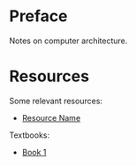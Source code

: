 # Preface {.unnumbered}

Notes on computer architecture.

# Resources {.unnumbered}

Some relevant resources:

- [Resource Name](url)

Textbooks:

- [Book 1](url)